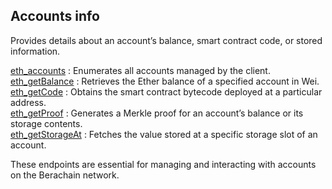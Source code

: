 
<Meta
  title="Berachain accounts info | dRPC"
/>

## Accounts info

Provides details about an account’s balance, smart contract code, or stored information.

[eth_accounts](/bartio-api/accountinfo/eth_accounts) :  Enumerates all accounts managed by the client. \
[eth_getBalance](/bartio-api/accountinfo/eth_getBalance) : Retrieves the Ether balance of a specified account in Wei. \
[eth_getCode](/bartio-api/accountinfo/eth_getCode) :  Obtains the smart contract bytecode deployed at a particular address. \
[eth_getProof](/bartio-api/accountinfo/eth_getProof) : Generates a Merkle proof for an account’s balance or its storage contents. \
[eth_getStorageAt](/bartio-api/accountinfo/eth_getStorageAt) : Fetches the value stored at a specific storage slot of an account.

These endpoints are essential for managing and interacting with accounts on the Berachain network.

<Space h={16} />
<GetStarted />